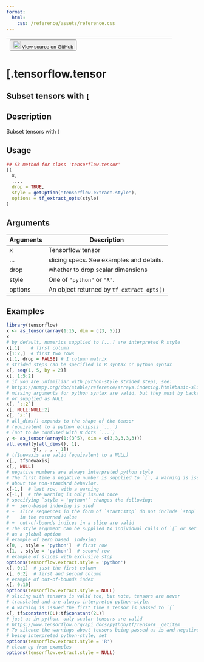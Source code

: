 ```yaml
---
format:
  html:
    css: /reference/assets/reference.css
---
```


| <button class="button"> ![](/reference/assets/GitHub-Mark-32px.png){width="20"} [View source on GitHub](https://github.com/rstudio/tensorflow//blob/main/R/extract.R#L) </button> |
|:------------------------------:|:--------------------------------------:|

# [.tensorflow.tensor

## Subset tensors with `[`

## Description
Subset tensors with `[`


## Usage
```r
## S3 method for class 'tensorflow.tensor'
[( 
  x, 
  ..., 
  drop = TRUE, 
  style = getOption("tensorflow.extract.style"), 
  options = tf_extract_opts(style) 
) 
```

## Arguments
|Arguments|Description|
|---|---|
| x | Tensorflow tensor |
| ... | slicing specs. See examples and details. |
| drop | whether to drop scalar dimensions |
| style | One of `"python"` or `"R"`. |
| options | An object returned by `tf_extract_opts()` |





## Examples
```r
library(tensorflow)
x <- as_tensor(array(1:15, dim = c(3, 5))) 
x 
# by default, numerics supplied to [...] are interpreted R style 
x[,1]    # first column 
x[1:2,]  # first two rows 
x[,1, drop = FALSE] # 1 column matrix 
# strided steps can be specified in R syntax or python syntax 
x[, seq(1, 5, by = 2)] 
x[, 1:5:2] 
# if you are unfamiliar with python-style strided steps, see: 
# https://numpy.org/doc/stable/reference/arrays.indexing.html#basic-slicing-and-indexing 
# missing arguments for python syntax are valid, but they must by backticked 
# or supplied as NULL 
x[, `::2`] 
x[, NULL:NULL:2] 
x[, `2:`] 
# all_dims() expands to the shape of the tensor 
# (equivalent to a python ellipsis `...`) 
# (not to be confused with R dots `...`) 
y <- as_tensor(array(1:(3^5), dim = c(3,3,3,3,3))) 
all.equal(y[all_dims(), 1], 
          y[, , , , 1]) 
# tf$newaxis are valid (equivalent to a NULL) 
x[,, tf$newaxis] 
x[,, NULL] 
# negative numbers are always interpreted python style 
# The first time a negative number is supplied to `[`, a warning is issued 
# about the non-standard behavior. 
x[-1,]  # last row, with a warning 
x[-1,]  # the warning is only issued once 
# specifying `style = 'python'` changes the following: 
# +  zero-based indexing is used 
# +  slice sequences in the form of `start:stop` do not include `stop` 
#    in the returned value 
# +  out-of-bounds indices in a slice are valid 
# The style argument can be supplied to individual calls of `[` or set 
# as a global option 
# example of zero based  indexing 
x[0, , style = 'python']  # first row 
x[1, , style = 'python']  # second row 
# example of slices with exclusive stop 
options(tensorflow.extract.style = 'python') 
x[, 0:1]  # just the first column 
x[, 0:2]  # first and second column 
# example of out-of-bounds index 
x[, 0:10] 
options(tensorflow.extract.style = NULL) 
# slicing with tensors is valid too, but note, tensors are never 
# translated and are always interpreted python-style. 
# A warning is issued the first time a tensor is passed to `[` 
x[, tf$constant(0L):tf$constant(2L)] 
# just as in python, only scalar tensors are valid 
# https://www.tensorflow.org/api_docs/python/tf/Tensor#__getitem__ 
# To silence the warnings about tensors being passed as-is and negative numbers 
# being interpreted python-style, set 
options(tensorflow.extract.style = 'R') 
# clean up from examples 
options(tensorflow.extract.style = NULL) 
```


